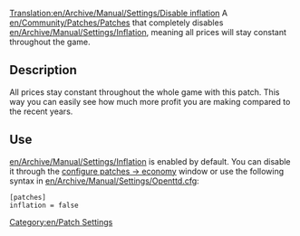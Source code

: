 [[Translation:en/Archive/Manual/Settings/Disable inflation]]
A [[en/Community/Patches/Patches]] that completely disables [[en/Archive/Manual/Settings/Inflation]], meaning all prices will stay constant throughout the game.


== Description ==
All prices stay constant throughout the whole game with this patch. This way you can easily see how much more profit you are making compared to the recent years.


== Use ==
[[en/Archive/Manual/Settings/Inflation]] is enabled by default. You can disable it through the [[en/Archive/Manual/Settings/Configuring patches/Economy|configure patches -> economy]] window or use the following syntax in [[en/Archive/Manual/Settings/Openttd.cfg]]:
<pre>[patches]
inflation = false</pre>

[[Category:en/Patch Settings]]